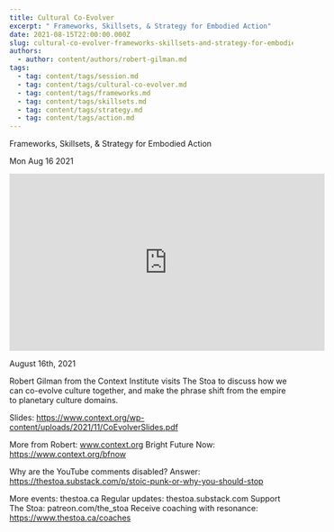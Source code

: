 ```yaml
---
title: Cultural Co-Evolver
excerpt: " Frameworks, Skillsets, & Strategy for Embodied Action"
date: 2021-08-15T22:00:00.000Z
slug: cultural-co-evolver-frameworks-skillsets-and-strategy-for-embodied-action
authors:
  - author: content/authors/robert-gilman.md
tags:
  - tag: content/tags/session.md
  - tag: content/tags/cultural-co-evolver.md
  - tag: content/tags/frameworks.md
  - tag: content/tags/skillsets.md
  - tag: content/tags/strategy.md
  - tag: content/tags/action.md
---
```




 Frameworks, Skillsets, & Strategy for Embodied Action

Mon Aug 16 2021

<iframe width="560" height="315" src="https://www.youtube.com/embed/QYQK8m_EZLc" title="Cultural Co-Evolver: Frameworks, Skillsets, & Strategy for Embodied Action w/ Robert Gilman" frameborder="0" allow="accelerometer; autoplay; clipboard-write; encrypted-media; gyroscope; picture-in-picture" allowfullscreen ></iframe>

August 16th, 2021

Robert Gilman from the Context Institute visits The Stoa to discuss how we can co-evolve culture together, and make the phrase shift from the empire to planetary culture domains.

Slides: https://www.context.org/wp-content/uploads/2021/11/CoEvolverSlides.pdf

More from Robert: www.context.org
Bright Future Now: https://www.context.org/bfnow

Why are the YouTube comments disabled? Answer: https://thestoa.substack.com/p/stoic-punk-or-why-you-should-stop

More events: thestoa.ca 
Regular updates: thestoa.substack.com 
Support The Stoa: patreon.com/the_stoa 
Receive coaching with resonance: https://www.thestoa.ca/coaches


